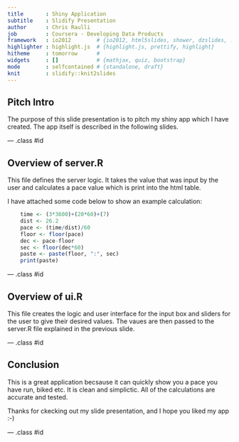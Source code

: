 ```yaml
---
title       : Shiny Application
subtitle    : Slidify Presentation
author      : Chris Raulli
job         : Coursera - Developing Data Products
framework   : io2012        # {io2012, html5slides, shower, dzslides, ...}
highlighter : highlight.js  # {highlight.js, prettify, highlight}
hitheme     : tomorrow      # 
widgets     : []            # {mathjax, quiz, bootstrap}
mode        : selfcontained # {standalone, draft}
knit        : slidify::knit2slides
---
```


## Pitch Intro

The purpose of this slide presentation is to pitch my shiny app which I have created.  The app itself is described in the
following slides.

--- .class #id 

## Overview of server.R

This file defines the server logic.  It takes the value that was input by the user and calculates a pace value which is print into the html table.

I have attached some code below to show an example calculation:

```r
    time <- (3*3600)+(20*60)+(7)
    dist <- 26.2
    pace <- (time/dist)/60
    floor <- floor(pace)
    dec <- pace-floor
    sec <- floor(dec*60)
    paste <- paste(floor, ":", sec)
    print(paste)
```

--- .class #id 

## Overview of ui.R

This file creates the logic and user interface for the input box and sliders for the user to give their desired values.  The vaues are then passed to the server.R file explained in the previous slide.

--- .class #id 

## Conclusion

This is a great application becsause it can quickly show you a pace you have run, biked etc.  It is clean and simplictic.  All of the calculations are accurate and tested.

Thanks for ckecking out my slide presentation, and I hope you liked my app :-)

--- .class #id 




